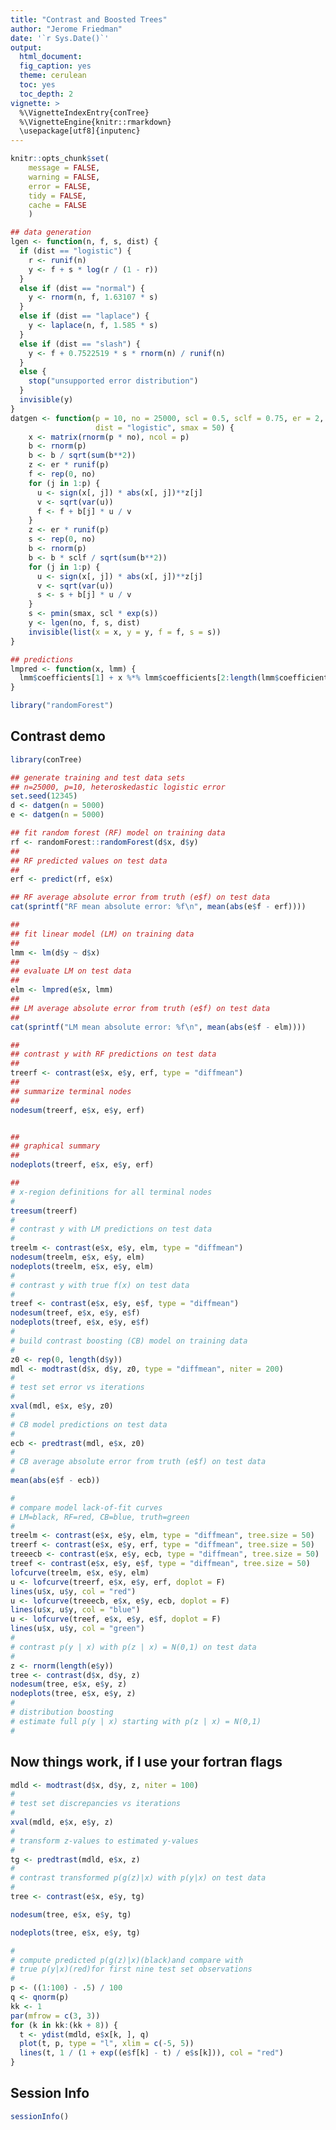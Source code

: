 ```yaml
---
title: "Contrast and Boosted Trees"
author: "Jerome Friedman"
date: '`r Sys.Date()`'
output:
  html_document:
  fig_caption: yes
  theme: cerulean
  toc: yes
  toc_depth: 2
vignette: >
  %\VignetteIndexEntry{conTree}
  %\VignetteEngine{knitr::rmarkdown}
  \usepackage[utf8]{inputenc}
---
```


```r
knitr::opts_chunk$set(
    message = FALSE,
    warning = FALSE,
    error = FALSE,
    tidy = FALSE,
    cache = FALSE
    )

## data generation
lgen <- function(n, f, s, dist) {
  if (dist == "logistic") {
    r <- runif(n)
    y <- f + s * log(r / (1 - r))
  }
  else if (dist == "normal") {
    y <- rnorm(n, f, 1.63107 * s)
  }
  else if (dist == "laplace") {
    y <- laplace(n, f, 1.585 * s)
  }
  else if (dist == "slash") {
    y <- f + 0.7522519 * s * rnorm(n) / runif(n)
  }
  else {
    stop("unsupported error distribution")
  }
  invisible(y)
}
datgen <- function(p = 10, no = 25000, scl = 0.5, sclf = 0.75, er = 2,
                   dist = "logistic", smax = 50) {
    x <- matrix(rnorm(p * no), ncol = p)
    b <- rnorm(p)
    b <- b / sqrt(sum(b**2))
    z <- er * runif(p)
    f <- rep(0, no)
    for (j in 1:p) {
      u <- sign(x[, j]) * abs(x[, j])**z[j]
      v <- sqrt(var(u))
      f <- f + b[j] * u / v
    }
    z <- er * runif(p)
    s <- rep(0, no)
    b <- rnorm(p)
    b <- b * sclf / sqrt(sum(b**2))
    for (j in 1:p) {
      u <- sign(x[, j]) * abs(x[, j])**z[j]
      v <- sqrt(var(u))
      s <- s + b[j] * u / v
    }
    s <- pmin(smax, scl * exp(s))
    y <- lgen(no, f, s, dist)
    invisible(list(x = x, y = y, f = f, s = s))
}

## predictions
lmpred <- function(x, lmm) {
  lmm$coefficients[1] + x %*% lmm$coefficients[2:length(lmm$coefficients)]
}

library("randomForest")

```

## Contrast demo


```r
library(conTree)

## generate training and test data sets
## n=25000, p=10, heteroskedastic logistic error
set.seed(12345)
d <- datgen(n = 5000)
e <- datgen(n = 5000)

## fit random forest (RF) model on training data
rf <- randomForest::randomForest(d$x, d$y)
##
## RF predicted values on test data
##
erf <- predict(rf, e$x)

## RF average absolute error from truth (e$f) on test data
cat(sprintf("RF mean absolute error: %f\n", mean(abs(e$f - erf))))

##
## fit linear model (LM) on training data
##
lmm <- lm(d$y ~ d$x)
##
## evaluate LM on test data
##
elm <- lmpred(e$x, lmm)
##
## LM average absolute error from truth (e$f) on test data
##
cat(sprintf("LM mean absolute error: %f\n", mean(abs(e$f - elm))))

##
## contrast y with RF predictions on test data
##
treerf <- contrast(e$x, e$y, erf, type = "diffmean")
##
## summarize terminal nodes
##
nodesum(treerf, e$x, e$y, erf)


##
## graphical summary
##
nodeplots(treerf, e$x, e$y, erf)

##
# x-region definitions for all terminal nodes
#
treesum(treerf)
#
# contrast y with LM predictions on test data
#
treelm <- contrast(e$x, e$y, elm, type = "diffmean")
nodesum(treelm, e$x, e$y, elm)
nodeplots(treelm, e$x, e$y, elm)
#
# contrast y with true f(x) on test data
#
treef <- contrast(e$x, e$y, e$f, type = "diffmean")
nodesum(treef, e$x, e$y, e$f)
nodeplots(treef, e$x, e$y, e$f)
#
# build contrast boosting (CB) model on training data
#
z0 <- rep(0, length(d$y))
mdl <- modtrast(d$x, d$y, z0, type = "diffmean", niter = 200)
#
# test set error vs iterations
#
xval(mdl, e$x, e$y, z0)
#
# CB model predictions on test data
#
ecb <- predtrast(mdl, e$x, z0)
#
# CB average absolute error from truth (e$f) on test data
#
mean(abs(e$f - ecb))
```

```r
#
# compare model lack-of-fit curves
# LM=black, RF=red, CB=blue, truth=green
#
treelm <- contrast(e$x, e$y, elm, type = "diffmean", tree.size = 50)
treerf <- contrast(e$x, e$y, erf, type = "diffmean", tree.size = 50)
treeecb <- contrast(e$x, e$y, ecb, type = "diffmean", tree.size = 50)
treef <- contrast(e$x, e$y, e$f, type = "diffmean", tree.size = 50)
lofcurve(treelm, e$x, e$y, elm)
u <- lofcurve(treerf, e$x, e$y, erf, doplot = F)
lines(u$x, u$y, col = "red")
u <- lofcurve(treeecb, e$x, e$y, ecb, doplot = F)
lines(u$x, u$y, col = "blue")
u <- lofcurve(treef, e$x, e$y, e$f, doplot = F)
lines(u$x, u$y, col = "green")
#
# contrast p(y | x) with p(z | x) = N(0,1) on test data
#
z <- rnorm(length(e$y))
tree <- contrast(d$x, d$y, z)
nodesum(tree, e$x, e$y, z)
nodeplots(tree, e$x, e$y, z)
#
# distribution boosting
# estimate full p(y | x) starting with p(z | x) = N(0,1)
#
```

## Now things work, if I use your fortran flags

```r

mdld <- modtrast(d$x, d$y, z, niter = 100)
#
# test set discrepancies vs iterations
#
xval(mdld, e$x, e$y, z)
#
# transform z-values to estimated y-values
#
tg <- predtrast(mdld, e$x, z)
#
# contrast transformed p(g(z)|x) with p(y|x) on test data
#
tree <- contrast(e$x, e$y, tg)

nodesum(tree, e$x, e$y, tg)
```

```r
nodeplots(tree, e$x, e$y, tg)
```

```r
#
# compute predicted p(g(z)|x)(black)and compare with
# true p(y|x)(red)for first nine test set observations
#
p <- ((1:100) - .5) / 100
q <- qnorm(p)
kk <- 1
par(mfrow = c(3, 3))
for (k in kk:(kk + 8)) {
  t <- ydist(mdld, e$x[k, ], q)
  plot(t, p, type = "l", xlim = c(-5, 5))
  lines(t, 1 / (1 + exp((e$f[k] - t) / e$s[k])), col = "red")
}
```

## Session Info


```r
sessionInfo()
```
